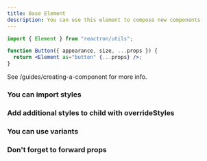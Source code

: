```yaml
---
title: Base Element
description: You can use this element to compose new components
---
```


```jsx
import { Element } from "reactron/utils";

function Button({ appearance, size, ...props }) {
  return <Element as="button" {...props} />;
}
```

See /guides/creating-a-component for more info.

### You can import styles

### Add additional styles to child with overrideStyles

### You can use variants

### Don't forget to forward props
